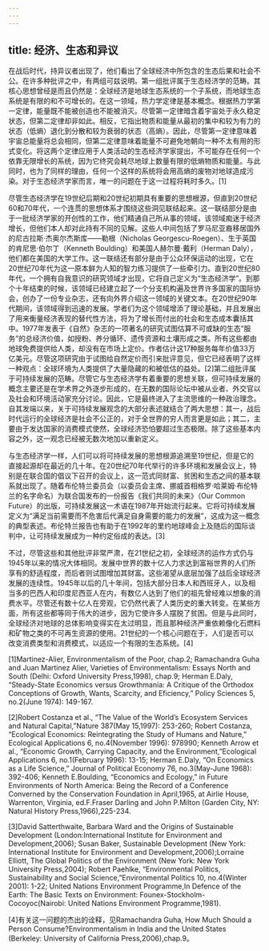 ```yaml
---
---
---
```

title: 经济、生态和异议
---




在战后时代，持异议者出现了，他们看出了全球经济中所包含的生态后果和社会不公。在许多种批评之中，有两组可兹说明。第一组批评属于生态经济学的范畴。其核心思想曾经是而且仍然是：全球经济是地球生态系统的一个子系统，而地球生态系统是有限的和不可增长的。在这一领域，热力学定律是基本概念。根据热力学第一定律，能量既不能被创造也不能被消灭。尽管第一定律暗含着宇宙处于永久稳定状态，但第二定律却非如此。相反，它指出物质和能量从最初的集中和较为有力的状态（低熵）退化到分散和较为衰弱的状态（高熵）。因此，尽管第一定律意味着宇宙总能量将总会相同，但第二定律意味着能量不可避免地朝向一种不太有用的形式变化。将这两个定律应用于人类活动的生态经济学家提出，不可能存在任何一个依靠无限增长的系统，因为它终究会耗尽地球上数量有限的低熵物质和能量。与此同时，也为了同样的理由，任何一个这样的系统将会用高熵的废物对地球造成污染。对于生态经济学家而言，唯一的问题在于这一过程将耗时多久。[1]

尽管生态经济学在19世纪后期和20世纪初期具有重要的思想根源，但直到20世纪60和70年代，一个连贯的思想体系才围绕这些洞见联结起来。这一联结部分是由于一批经济学家的开创性的工作，他们精通自己所从事的领域，该领域痴迷于经济增长，但他们本人却对此持有不同的见解。这些人中间包括了罗马尼亚裔移居国外的尼古拉斯·杰奥尔杰斯库——勒根（Nicholas Georgescu-Roegen）、生于英国的肯尼思·伯尔丁（Kenneth Boulding）和美国人赫尔曼·戴利（Herman Daly），他们都在美国的大学工作。这一联结还有部分是由于公众环保运动的出现，它在20世纪70年代为这一原本鲜为人知的智力练习提供了一些牵引力。直到20世纪80年代，一个拥有自我意识的研究领域才出现，它将自己定义为“生态经济学”。到那个十年结束的时候，该领域已经建立起了一个分支机构遍及世界许多国家的国际协会，创办了一份专业杂志，还有向外界介绍这一领域的关键文本。在20世纪90年代期间，该领域得到迅速的发展。学者们为这个领域增添了理论基础，并且发展出了用来衡量经济表现的替代性方法，将为了增长而付出的社会和生态成本囊括其中。1977年发表于《自然》杂志的一项著名的研究试图估算不可或缺的生态“服务”的总经济价值，如授粉、养分循环、遗传资源和土壤形成之类。所有这些都由地球免费提供给人类，却没有在市场上定价。作者估计这17种服务每年价值33万亿美元。尽管这项研究由于试图给自然定价而引来批评意见，但它已经表明了这样一种观点：全球环境为人类提供了大量隐藏的和被低估的益处。[2]第二组批评属于可持续发展的范畴。尽管它与生态经济学有着重要的思想关联，但可持续发展的概念主要还是在学术界之外逐步形成的，在无数的国际论坛中被从业者、外交官以及社会和环境活动家充分讨论。因此，它是最终进入了主流思维的一种政治理念。自其发端以来，关于可持续发展观念的大部分表述就结合了两大思想：其一，战后时代运行的全球经济是社会不公正的，对于全世界的穷人而言更是如此；其二，主要由于发达国家的消费模式使然，全球经济恐怕要超过生态极限。除了这些基本内容之外，这一观念已经被无数次地加以重新定义。

与生态经济学一样，人们可以将可持续发展的思想根源追溯至19世纪，但是它的直接起源却在最近的几十年。在20世纪70年代举行的许多环境和发展会议上，特别是在联合国的倡议下召开的会议上，这一范式同财富、贫困和生态之间的基本联系就出现了。随着布伦特兰委员会（以委员会主席、挪威首相格罗·哈莱姆·布伦特兰的名字命名）为联合国发布的一份报告《我们共同的未来》（Our Common Future）的出版，可持续发展这一术语在1987年开始流行起来。它将可持续发展定义为“满足当前需要而不危害后代满足自身需要的能力的发展”，这成为这一概念的典型表述。布伦特兰报告也有助于在1992年的里约地球峰会上及随后的国际谈判中，让可持续发展成为一种约定俗成的表达。[3]

不过，尽管这些和其他批评非常严肃，在21世纪之初，全球经济的运作方式仍与1945年以来的情况大体相同。发展中世界的数十亿人力求达到富裕世界的人们所享有的舒适程度，而后者则试图增加其财富。这些渴望从底层加强了战后全球经济发展的连续性。1945年以后的几十年间，包括大部分日本人和西班牙人，以及相当多的巴西人和印度尼西亚人在内，有数亿人达到了他们的祖先曾经难以想象的消费水平。尽管还有数十亿人在旁观，它仍然代表了人类历史的重大转变。在某些方面，所有这些都等同于伟大的进步，因为它使许多人摆脱了贫困。但是与此同时，全球经济对地球的总体影响变得实在太过明显，而且那种经济严重依赖像化石燃料和矿物之类的不可再生资源的使用。21世纪的一个核心问题在于，人们是否可以改变消费类型和消费模式，以适应一个有限的生态系统。[4]

[1]Martinez-Alier, Environmentalism of the Poor, chap.2; Ramachandra Guha and Juan Martinez Alier, Varieties of Environmentalism: Essays North and South (Delhi: Oxford University Press,1998), chap.9; Herman E.Daly, “Steady-State Economics versus Growthmania: A Critique of the Orthodox Conceptions of Growth, Wants, Scarcity, and Eficiency,” Policy Sciences 5, no.2(June 1974): 149-167.



[2]Robert Costanza et al., “The Value of the World’s Ecosystem Services and Natural Capital,”Nature 387(May 15,1997): 253-260; Robert Costanza, “Ecological Economics: Reintegrating the Study of Humans and Nature,” Ecological Applications 6, no.4(November 1996): 978990; Kenneth Arrow et al., “Economic Growth, Carrying Capacity, and the Environment,”Ecological Applications 6, no.1(February 1996): 13-15; Herman E.Daly, “On Economics as a Life Science,” Journal of Political Economy 76, no.3(May-June 1968): 392-406; Kenneth E.Boulding, “Economics and Ecology,” in Future Environments of North America: Being the Record of a Conference Converned by the Conservation Foundation in April,1965, at Airlie House, Warrenton, Virginia, ed.F.Fraser Darling and John P.Milton (Garden City, NY: Natural History Press,1966),225-234.



[3]David Satterthwaite, Barbara Ward and the Origins of Sustainable Development (London:International Institute for Environment and Development,2006); Susan Baker, Sustainable Development (New York: International Institute for Environment and Development,2006);Lorraine Elliott, The Global Politics of the Environment (New York: New York University Press,2004); Robert Paehlke, “Environmental Politics, Sustainability and Social Science,”Environmental Politics 10, no.4(Winter 2001): 1-22; United Nations Environment Programme,In Defence of the Earth: The Basic Texts on Environment: Founex-Stockholm-Cocoyoc(Nairobi: United Nations Environment Programme,1981).



[4]有关这一问题的杰出的诠释，见Ramachandra Guha, How Much Should a Person Consume?Environmentalism in India and the United States (Berkeley: University of California Press,2006),chap.9。